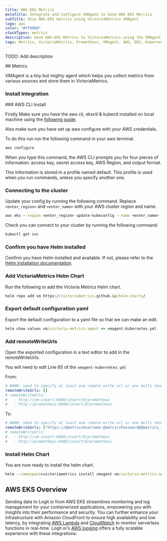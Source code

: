 ```yaml
---
title: AWS EKS Metrics
metaTitle: Integrate and Configure VMAgent to Send AWS EKS Metrics
subTitle: Ship AWS-EKS metrics using VictoriaMetrics VMAgent
logo: aws
color: "#ff9900"
stackTypes: metrics
description: Send AWS-EKS Metrics to VictoriaMetrics using the VMAgent instructions below and begin analysing your data
tags: Metrics, VictoriaMetrics, Prometheus, VMagent, AWS, EKS, Kubernetes, Cloud Metrics, Aws Eks Metrics
---
```


TODO: Add description

<Steps>
  ## Metrics

  VMAgent is a tiny but mighty agent which helps you collect metrics from various sources and store them in VictoriaMetrics.
  
  ### Install Integration
  <InstallIntegration/>
### AWS CLI Install

Firstly Make sure you have the aws cli, eksctl & kubectl installed on local machine 
using the [following guide](https://docs.aws.amazon.com/eks/latest/userguide/getting-started-eksctl.html).

Also make sure you have set up aws configure with your AWS credentials. 

To do this run run the following command in your aws terminal.

```cmd copy
aws configure
```

When you type this command, the AWS CLI prompts you for four pieces of information: 
access key, secret access key, AWS Region, and output format. 

This information is stored in a profile named default. 
This profile is used when you run commands, unless you specify another one.

### Connecting to the cluster

Update your config by running the following command. Replace `<enter_region>` and 
`<enter_name>` with your AWS cluster region and name.

```cmd copy
aws eks --region <enter_region> update-kubeconfig --name <enter_name>
```

Check you can connect to your cluster by running the following command:

```cmd copy
kubectl get svc
```

### Confirm you have Helm installed
Confirm you have Helm installed and available. 
If not, please refer to the [Helm installation documentation](https://helm.sh/docs/intro/install/).

### Add VictoriaMetrics Helm Chart

Run the following to add the Victoria Metrics Helm chart.

```cmd copy
helm repo add vm https://victoriametrics.github.io/helm-charts/
```

### Export default configuration yaml

  Export the default configuration to a yaml file so that we can make an edit.

```cmd copy
helm show values vm/victoria-metrics-agent >> vmagent-kubernetes.yml
```

### Add remoteWriteUrls

Open the exported configuration in a text editor to add in the remoteWriteUrls.

You will need to edit Line 65 of the `vmagent-kubernetes.yml`

From:

```yaml copy 
# WARN: need to specify at least one remote write url or one multi tenant url
remoteWriteUrls: []
# remoteWriteUrls:
#   - http://vm-insert:8480/insert/0/prometheus
#   - http://prometheus:8480/insert/0/prometheus
```

To:

```yaml copy showLineNumbers /@metricsUsername/ /@metricsPassword/ /@metrics_id/ /@vmAgentPort/
# WARN: need to specify at least one remote write url or one multi tenant url
remoteWriteUrls: ["https://@metricsUsername:@metricsPassword@@metrics_id-vm.logit.io:@vmAgentPort/api/v1/write"]
# remoteWriteUrls:
#   - http://vm-insert:8480/insert/0/prometheus
#   - http://prometheus:8480/insert/0/prometheus
```

### Install Helm Chart
You are now ready to install the helm chart.

```cmd copy
helm --namespace=victoriametrics install vmagent vm/victoria-metrics-agent --create-namespace -f vmagent-kubernetes.yml
```
</Steps>

## AWS EKS Overview

Sending data to Logit.io from AWS EKS streamlines monitoring and log management 
for your containerized applications, empowering you with insights into their 
performance and security. You can further enhance your infrastructure with Amazon 
CloudFront to ensure high availability and low latency, by integrating 
[AWS Lambda](/integrations/log-management/aws/aws-cloudwatch-lambda) and [CloudWatch](/integrations/infrastructure-metrics/aws/cloudwatch) to 
monitor serverless functions in real-time. Logit.io's [AWS logging](https://logit.io/solutions/aws-logging/) 
offers a fully scalable experience with these integrations.